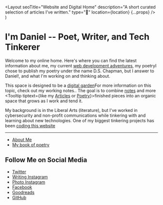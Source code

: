   <Layout
    seoTitle="Website and Digital Home"
    description="A short curated selection of articles I've written."
    type="🌱"
    location={location}
    {...props}
  />
)

# I'm Daniel -- Poet, Writer, and Tech Tinkerer

Welcome to my online home. Here's where you can find the latest information about me, my current [web development adventures](/notes/website), my poetry<Marginnote count={1}>I chose to publish my poetry under the name D.S. Chapman, but I answer to Daniel!</Marginnote>, and what I'm working on and thinking about.

This space is designed to be a [digital garden](/notes/digital-garden)<Footnote count={1}>For more information on this topic, check out my working notes.</Footnote>. The goal is to combine <Linktip tiptext="Delineated by these blue highlights">[notes](/notes)</Linktip> and more <Tooltip tiptext={<span>like my <a href="/articles">Articles</a> or <a href="/poetry">Poetry</a></span>}>finished pieces</Tooltip> into an organic space that grows as I work and tend it.

My background is in the Liberal Arts (literature), but I've worked in cybersecurity and non-profit communications while tinkering with and learning about new technologies. <Marginnote count={2}>One of my biggest tinkering projects has been [coding this website](/articles/how-i-coded-this-website)</Marginnote>

---

- [About Me](/about)
- [My book of poetry](/poetry/seasons-of-thought)

## Follow Me on Social Media

- [Twitter](https://twitter.com/ds_chapman)
- [Writing Instagram](https://instagram.com/dschapmanbooks)
- [Photo Instagram](https://instagram.com/dschapmanphotos)
- [Facebook](https://facebook.com/dschapmanbooks)
- [Goodreads](https://www.goodreads.com/author/show/19228078.D_S_Chapman)
- [GitHub](https://github.com/dschapman)
